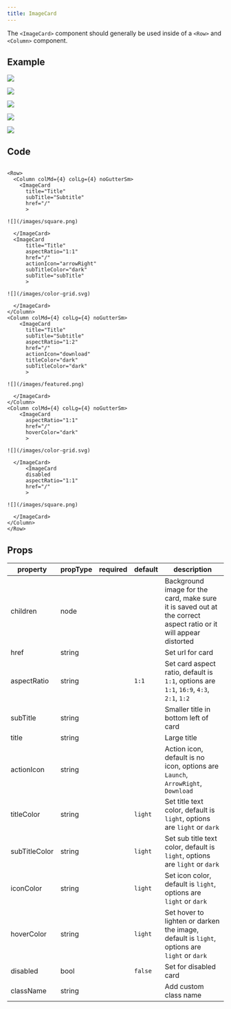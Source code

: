 ```yaml
---
title: ImageCard
---
```



<PageDescription>

The `<ImageCard>` component should generally be used inside of a `<Row>` and `<Column>` component.

</PageDescription>

## Example

<Row className="image-card-group">
<Column colMd={4} colLg={4} noGutterSm>
    <ImageCard
      title="Title"
      subTitle="Subtitle"
      href="/"
      >

![](/images/square.png)

  </ImageCard>
  <ImageCard
      title="Title"
      aspectRatio="1:1"
      href="/"
      actionIcon="arrowRight"
      subTitleColor="dark"
      subTitle="subTitle"
      >

![](/images/color-grid.svg)

  </ImageCard>
</Column>
<Column colMd={4} colLg={4} noGutterSm>
    <ImageCard
      title="Title"
      subTitle="Subtitle"
      aspectRatio="1:2"
      href="/"
      actionIcon="download"
      titleColor="dark"
      subTitleColor="dark"
      >

![](/images/featured.png)

  </ImageCard>
</Column>
<Column colMd={4} colLg={4} noGutterSm>
    <ImageCard
      aspectRatio="1:1"
      href="/"
      hoverColor="dark"
      >

![](/images/color-grid.svg)

  </ImageCard>
      <ImageCard
      disabled
      aspectRatio="1:1"
      href="/"
      >

![](/images/square.png)

  </ImageCard>
</Column>
</Row>

## Code

```

<Row>
  <Column colMd={4} colLg={4} noGutterSm>
    <ImageCard
      title="Title"
      subTitle="Subtitle"
      href="/"
      >

![](/images/square.png)

  </ImageCard>
  <ImageCard
      title="Title"
      aspectRatio="1:1"
      href="/"
      actionIcon="arrowRight"
      subTitleColor="dark"
      subTitle="subTitle"
      >

![](/images/color-grid.svg)

  </ImageCard>
</Column>
<Column colMd={4} colLg={4} noGutterSm>
    <ImageCard
      title="Title"
      subTitle="Subtitle"
      aspectRatio="1:2"
      href="/"
      actionIcon="download"
      titleColor="dark"
      subTitleColor="dark"
      >

![](/images/featured.png)

  </ImageCard>
</Column>
<Column colMd={4} colLg={4} noGutterSm>
    <ImageCard
      aspectRatio="1:1"
      href="/"
      hoverColor="dark"
      >

![](/images/color-grid.svg)

  </ImageCard>
      <ImageCard
      disabled
      aspectRatio="1:1"
      href="/"
      >

![](/images/square.png)

  </ImageCard>
</Column>
</Row>

```

## Props

| property      | propType | required | default | description                                                                                                      |
| ------------- | -------- | -------- | ------- | ---------------------------------------------------------------------------------------------------------------- |
| children      | node     |          |         | Background image for the card, make sure it is saved out at the correct aspect ratio or it will appear distorted |
| href          | string   |          |         | Set url for card                                                                                                 |
| aspectRatio   | string   |          | `1:1`   | Set card aspect ratio, default is `1:1`, options are `1:1`, `16:9`, `4:3`, `2:1`, `1:2`                          |
| subTitle      | string   |          |         | Smaller title in bottom left of card                                                                             |
| title         | string   |          |         | Large title                                                                                                      |
| actionIcon    | string   |          |         | Action icon, default is no icon, options are `Launch`, `ArrowRight`, `Download`                                  |
| titleColor    | string   |          | `light` | Set title text color, default is `light`, options are `light` or `dark`                                          |
| subTitleColor | string   |          | `light` | Set sub title text color, default is `light`, options are `light` or `dark`                                      |
| iconColor     | string   |          | `light` | Set icon color, default is `light`, options are `light` or `dark`                                                |
| hoverColor    | string   |          | `light` | Set hover to lighten or darken the image, default is `light`, options are `light` or `dark`                      |
| disabled      | bool     |          | `false` | Set for disabled card                                                                                            |
| className     | string   |          |         | Add custom class name                                                                                            |
